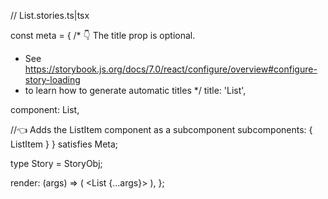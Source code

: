 // List.stories.ts|tsx



const meta = {
  /* 👇 The title prop is optional.
   * See https://storybook.js.org/docs/7.0/react/configure/overview#configure-story-loading
   * to learn how to generate automatic titles
   */
  title: 'List',

  component: List,

  //👈 Adds the ListItem component as a subcomponent
  subcomponents: { ListItem }
} satisfies Meta<typeof List>;

type Story = StoryObj<typeof List>;


  render: (args) => (
    <List {...args}>
      <ListItem />
    </List>
  ),
};
